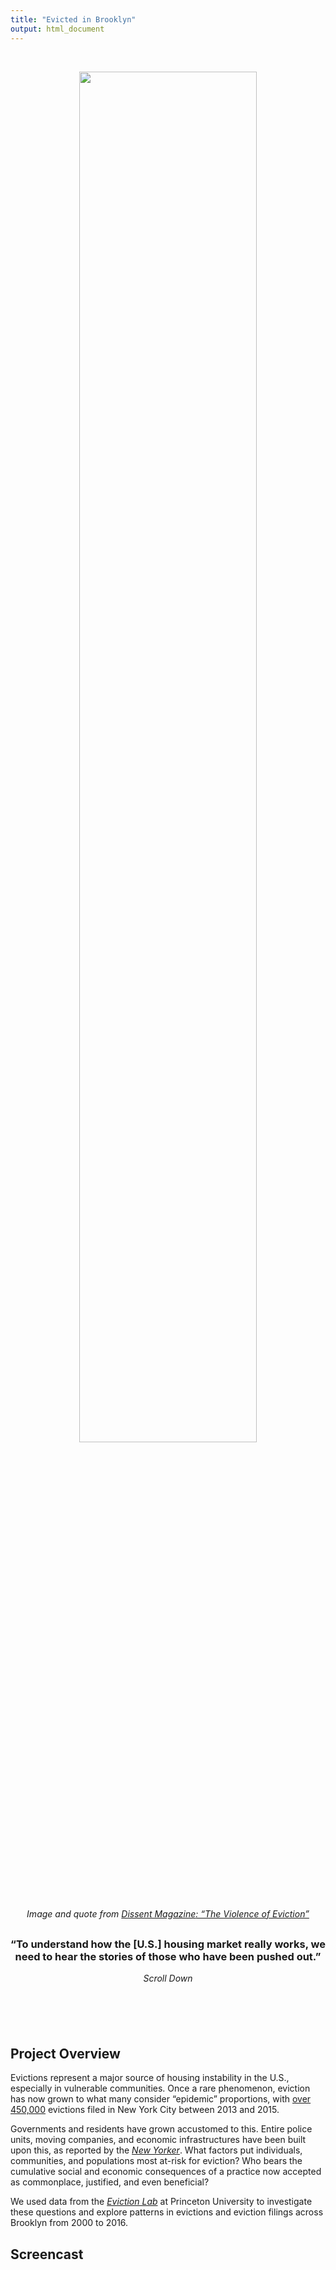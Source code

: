 ```yaml
---
title: "Evicted in Brooklyn"
output: html_document
---
```


<style type="text/css">

h1.title {
  text-align: center;
}

</style>

&nbsp;
&nbsp;

<center>

<img src="images/baltimore_eviction_bw.jpg" style="width:75%" class="center">

*Image and quote from [_Dissent Magazine_: "The Violence of Eviction"](https://www.dissentmagazine.org/article/the-violence-of-eviction-housing-market-foreclosure-gentrification-finance-capital)*
<div style="margin-bottom:30px;">
</div>
### "To understand how the [U.S.] housing market really works, we need to hear the stories of those who have been pushed out."

*Scroll Down*
</center>

<div style="margin-bottom:100px;">
</div>

## Project Overview

Evictions represent a major source of housing instability in the U.S., especially in vulnerable communities. Once a rare phenomenon, eviction has now grown to what many consider "epidemic" proportions, with [over 450,000](https://ny.curbed.com/2017/9/25/16361572/rent-stabilization-map-crown-heights-bushwick) evictions filed in New York City between 2013 and 2015.  

Governments and residents have grown accustomed to this. Entire police units, moving companies, and economic infrastructures have been built upon this, as reported by the [*New Yorker*](https://www.newyorker.com/magazine/2016/02/08/forced-out). What factors put individuals, communities, and populations most at-risk for eviction? Who bears the cumulative social and economic consequences of a practice now accepted as commonplace, justified, and even beneficial?

We used data from the [*Eviction Lab*](https://evictionlab.org) at Princeton University to investigate these questions and explore patterns in evictions and eviction filings across Brooklyn from 2000 to 2016. 


## Screencast
